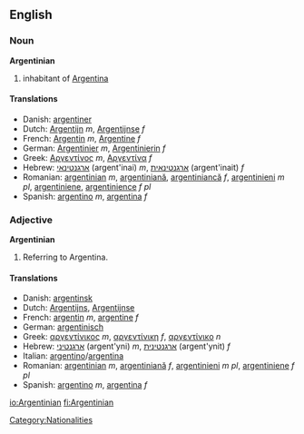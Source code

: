 ==English==

===Noun===
'''Argentinian'''
# inhabitant of [[Argentina]]

====Translations====
*Danish: [[argentiner]]
*Dutch: [[Argentijn]] ''m'', [[Argentijnse]] ''f''
*French: [[Argentin]] ''m'', [[Argentine]] ''f''
*German: [[Argentinier]] ''m'', [[Argentinierin]] ''f''
*Greek: [[Αργεντίνος]] ''m'', [[Αργεντίνα]] ''f''
*Hebrew: [[ארגנטינאי]] (argent'inai) ''m'', [[ארגנטינאית]] (argent'inait) ''f''
*Romanian: [[argentinian]] ''m'', [[argentiniană]], [[argentiniancă]] ''f'', [[argentinieni]] ''m pl'', [[argentiniene]], [[argentinience]] ''f pl''
*Spanish: [[argentino]] ''m'', [[argentina]] ''f''

===Adjective===
'''Argentinian'''
# Referring to Argentina.

====Translations====
*Danish: [[argentinsk]]
*Dutch: [[Argentijns]], [[Argentijnse]]
*French: [[argentin]] ''m'', [[argentine]] ''f''
*German: [[argentinisch]]
*Greek: [[αργεντίνικος]] ''m'', [[αργεντίνικη]] ''f'', [[αργεντίνικο]] ''n''
*Hebrew: [[ארגנטיני]] (argent'yni) ''m'', [[ארגנטינית]] (argent'ynit) ''f''
*Italian: [[argentino]]/[[argentina]]
*Romanian: [[argentinian]] ''m'', [[argentiniană]] ''f'', [[argentinieni]] ''m pl'', [[argentiniene]] ''f pl''
*Spanish: [[argentino]] ''m'', [[argentina]] ''f''

[[Category:Nationalities]]

[[io:Argentinian]]
[[fi:Argentinian]]